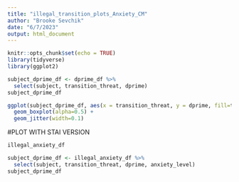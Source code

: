 ```yaml
---
title: "illegal_transition_plots_Anxiety_CM"
author: "Brooke Sevchik"
date: "6/7/2023"
output: html_document
---
```


```r
knitr::opts_chunk$set(echo = TRUE)
library(tidyverse)
library(ggplot2)
```


```r
subject_dprime_df <- dprime_df %>%
  select(subject, transition_threat, dprime)
subject_dprime_df
```

```r
ggplot(subject_dprime_df, aes(x = transition_threat, y = dprime, fill=transition_threat)) +
  geom_boxplot(alpha=0.5) +
  geom_jitter(width=0.1)
```

#PLOT WITH STAI VERSION

```r
illegal_anxiety_df

subject_dprime_df <- illegal_anxiety_df %>%
  select(subject, transition_threat, dprime, anxiety_level)
subject_dprime_df
```




